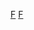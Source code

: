 {{Navbox 
|name = 温哥华影评人协会奖
|title=[[温哥华影评人协会|温哥华影评人协会奖]]
|listclass = hlist
|state = {{{state|autocollapse}}}
|group1= 国际電影奖项
|list1=
* [[温哥华影评人协会奖最佳影片|最佳電影]]
* [[温哥华影评人协会奖最佳男主角|最佳男主角]]
* [[温哥华影评人协会奖最佳女主角|最佳女主角]]
* [[温哥华影评人协会奖最佳男配角|最佳男配角]]
* [[温哥华影评人协会奖最佳女配角|最佳女配角]]
* [[温哥华影评人协会奖最佳导演|最佳导演]]
* 最佳劇本
* {{le|溫哥華影評人協會獎最佳紀錄片|Vancouver Film Critics Circle Award for Best Documentary|最佳紀錄片}}
* [[温哥华影评人协会奖最佳外语片|最佳外语片]]

|group2= 加拿大電影獎項
|list2=
* {{le|溫哥華影評人協會獎最佳加拿大電影|Vancouver Film Critics Circle Award for Best Canadian Film|最佳電影}}
* [[溫哥華影評人協會獎最佳加拿大影片男主角|最佳男主角]]
* {{le|溫哥華影評人協會獎最佳加拿大電影女主角|Vancouver Film Critics Circle Award for Best Actress in a Canadian Film|最佳女主角}}
* {{le|溫哥華影評人協會獎最佳加拿大電影男配角|Vancouver Film Critics Circle Award for Best Supporting Actor in a Canadian Film|最佳男配角}}
* {{le|溫哥華影評人協會獎最佳加拿大電影女配角|Vancouver Film Critics Circle Award for Best Supporting Actress in a Canadian Film|最佳女配角}}
* {{le|溫哥華影評人協會獎最佳加拿大電影導演|Vancouver Film Critics Circle Award for Best Director of a Canadian Film|最佳導演}}
* {{le|溫哥華影評人協會獎最佳加拿大電影劇本|Vancouver Film Critics Circle Award for Best Screenplay for a Canadian Film|最佳劇本}}
* {{le|溫哥華影評人協會獎最佳加拿大紀錄片|Vancouver Film Critics Circle Award for Best Canadian Documentary|最佳紀錄片}}
* {{le|溫哥華影評人協會獎最佳卑詩電影|Vancouver Film Critics Circle Award for Best British Columbia Film|最佳卑詩電影}}

|group3= 历届奖项
|list3=
* {{le|2000年溫哥華影評人協會獎|Vancouver Film Critics Circle Awards 2000|2000}}
* {{le|2001年溫哥華影評人協會獎|Vancouver Film Critics Circle Awards 2001|2001}}
* {{le|2002年溫哥華影評人協會獎|Vancouver Film Critics Circle Awards 2002|2002}}
* {{le|2003年溫哥華影評人協會獎|Vancouver Film Critics Circle Awards 2003|2003}}
* {{le|2004年溫哥華影評人協會獎|Vancouver Film Critics Circle Awards 2004|2004}}
* {{le|2005年溫哥華影評人協會獎|Vancouver Film Critics Circle Awards 2005|2005}}
* {{le|2006年溫哥華影評人協會獎|Vancouver Film Critics Circle Awards 2006|2006}}
* [[2007年温哥华影评人协会奖|2007]]
* [[2008年温哥华影评人协会奖|2008]]
* [[2009年温哥华影评人协会奖|2009]]
* [[2010年温哥华影评人协会奖|2010]]
* [[2011年温哥华影评人协会奖|2011]]
* [[2012年温哥华影评人协会奖|2012]]
* [[2013年温哥华影评人协会奖|2013]]
* {{le|2014年溫哥華影評人協會獎|Vancouver Film Critics Circle Awards 2014|2014}}
* {{le|2015年溫哥華影評人協會獎|Vancouver Film Critics Circle Awards 2015|2015}}
* {{le|2016年溫哥華影評人協會獎|Vancouver Film Critics Circle Awards 2016|2016}}
* {{le|2017年溫哥華影評人協會獎|Vancouver Film Critics Circle Awards 2017|2017}}
* {{le|2018年溫哥華影評人協會獎|Vancouver Film Critics Circle Awards 2018|2018}}
* {{le|2019年溫哥華影評人協會獎|Vancouver Film Critics Circle Awards 2019|2019}}
* [[2020年溫哥華影評人協會獎|2020]]
* [[2021年溫哥華影評人協會獎|2021]]
}}
[[Category:温哥华影评人协会奖|F]]
<noinclude>
{{collapsible option}}
[[Category:加拿大电影奖项模板|F]]
</noinclude>